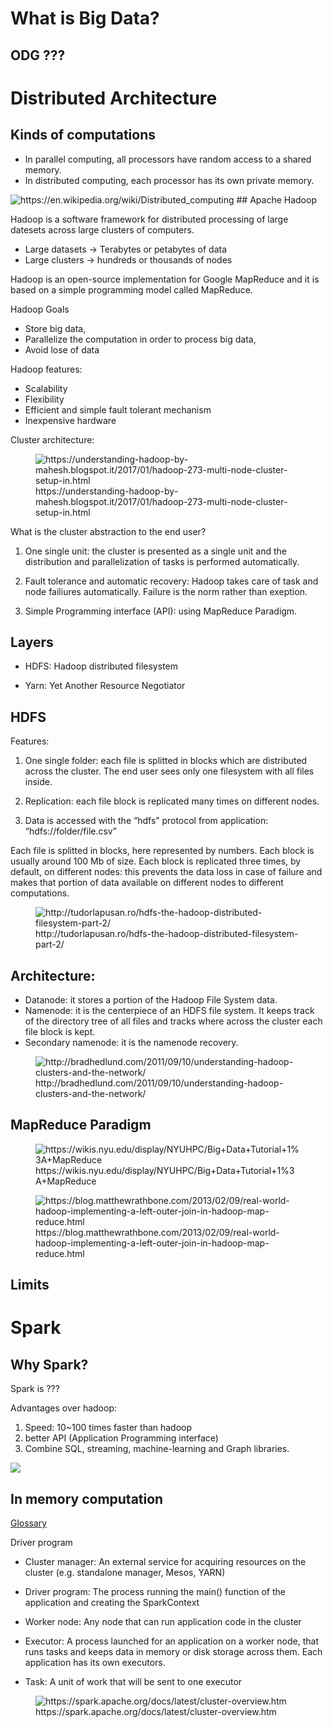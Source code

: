 # What is Big Data?

## ODG ???

# Distributed Architecture

## Kinds of computations

- In parallel computing, all processors have random access to a shared memory.
- In distributed computing, each processor has its own private memory. 


![https://en.wikipedia.org/wiki/Distributed_computing](./images/Distributed-parallel.svg.png)
## Apache Hadoop

Hadoop is a software framework for distributed processing of large datesets across large clusters of computers.

- Large datasets -> Terabytes or petabytes of data
- Large clusters -> hundreds or thousands of nodes

Hadoop is an open-source implementation for Google MapReduce and it is based on a simple programming model called MapReduce.

Hadoop Goals

- Store big data,
- Parallelize the computation in order to process big data,
- Avoid lose of data

Hadoop features:

- Scalability
- Flexibility
- Efficient and simple fault tolerant mechanism
- Inexpensive hardware

Cluster architecture:

![https://understanding-hadoop-by-mahesh.blogspot.it/2017/01/hadoop-273-multi-node-cluster-setup-in.html](images/cluster_arch.jpg)

What is the cluster abstraction to the end user?

1. One single unit: the cluster is presented as a single unit and the distribution and parallelization of tasks is performed automatically.

2. Fault tolerance and automatic recovery: Hadoop takes care of task and node failiures automatically. Failure is the norm rather than exeption.

3. Simple Programming interface (API): using MapReduce Paradigm.

## Layers

- HDFS: Hadoop distributed filesystem

- Yarn: Yet Another Resource Negotiator

## HDFS

Features:

1. One single folder: each file is splitted in blocks which are distributed across the cluster. The end user sees only one filesystem with all files inside.

2. Replication: each file block is replicated many times on different nodes.

3. Data is accessed with the "hdfs" protocol from application: "hdfs://folder/file.csv"


Each file is splitted in blocks, here represented by numbers. Each block is usually around 100 Mb of size. Each block is replicated three times, by default, on different nodes: this prevents the data loss in case of failure and makes that portion of data available on different nodes to different computations.

![http://tudorlapusan.ro/hdfs-the-hadoop-distributed-filesystem-part-2/](./images/hdfs-replication.png)

## Architecture:

- Datanode: it stores a portion of the Hadoop File System data.
- Namenode: it is the centerpiece of an HDFS file system. It keeps track of the directory tree of all files and tracks where across the cluster each file block is kept.
- Secondary namenode: it is the namenode recovery.

![http://bradhedlund.com/2011/09/10/understanding-hadoop-clusters-and-the-network/](images/hdfs_architecure4.png)

## MapReduce Paradigm

![https://wikis.nyu.edu/display/NYUHPC/Big+Data+Tutorial+1%3A+MapReduce](images/WordCount_MapReduce_Paradigm.png)

![https://blog.matthewrathbone.com/2013/02/09/real-world-hadoop-implementing-a-left-outer-join-in-hadoop-map-reduce.html](images/map-reduce-join.png)

## Limits 

# Spark

## Why Spark?

Spark is ???

Advantages over hadoop:

1. Speed: 10~100 times faster than hadoop
2. better API (Application Programming interface)
3. Combine SQL, streaming, machine-learning and Graph libraries.


![](images/spark-vs-hadoop.png)

## In memory computation

[Glossary](https://spark.apache.org/docs/latest/cluster-overview.html#glossary)

Driver program

- Cluster manager: An external service for acquiring resources on the cluster (e.g. standalone manager, Mesos, YARN)

- Driver program: The process running the main() function of the application and creating the SparkContext

- Worker node: Any node that can run application code in the cluster

- Executor: A process launched for an application on a worker node, that runs tasks and keeps data in memory or disk storage across them. Each application has its own executors.

- Task: A unit of work that will be sent to one executor

![https://spark.apache.org/docs/latest/cluster-overview.htm](images/spark-cluster-overview.png)

